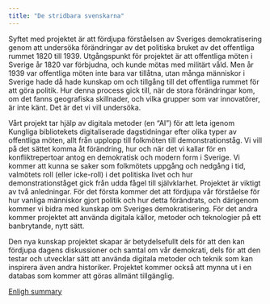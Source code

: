 ```yaml
---
title: "De stridbara svenskarna"
---
```


Syftet med projektet är att fördjupa förståelsen av Sveriges demokratisering genom att undersöka förändringar
av det politiska bruket av det offentliga rummet 1820 till 1939. Utgångspunkt för projektet är att offentliga möten
i Sverige år 1820 var förbjudna, och kunde mötas med militärt våld. Men år 1939 var offentliga möten inte bara
var tillåtna, utan många människor i Sverige hade då hade kunskap om och tillgång till det offentliga rummet för
att göra politik. Hur denna process gick till, när de stora förändringar kom, om det fanns geografiska skillnader,
och vilka grupper som var innovatörer, är inte känt. Det är det vi vill undersöka.

Vårt projekt tar hjälp av digitala metoder (en “AI”) för att leta igenom Kungliga bibliotekets digitaliserade
dagstidningar efter olika typer av offentliga möten, allt från upplopp till folkmöten till demonstrationståg. Vi vill på
det sättet komma åt förändring, hur och när det vi kallar för en konfliktrepertoar antog en demokratisk och
modern form i Sverige. Vi kommer att kunna se saker som folkmötets uppgång och nedgång i tid, valmötets roll
(eller icke-roll) i det politiska livet och hur demonstrationståget gick från udda fågel till självklarhet.
Projektet är viktigt av två anledningar. För det första kommer det att fördjupa vår förståelse för hur vanliga
människor gjort politik och hur detta förändrats, och därigenom kommer vi bidra med kunskap om Sveriges
demokratisering. För det andra kommer projektet att använda digitala källor, metoder och teknologier på ett
banbrytande, nytt sätt.

Den nya kunskap projektet skapar är betydelsefullt dels för att den kan fördjupa dagens diskussioner och samtal
om vår demokrati, dels för att den testar och utvecklar sätt att använda digitala metoder och teknik som kan
inspirera även andra historiker. Projektet kommer också att mynna ut i en databas som kommer att göras
allmänt tillgänglig.

[Enligh summary](about.qmd)
